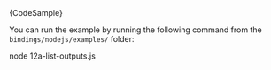 
<CodeBlock className="language-javascript">
    {CodeSample}
</CodeBlock>

You can run the example by running the following command from the `bindings/nodejs/examples/` folder:

<CodeBlock className="language-bash">
    node 12a-list-outputs.js
</CodeBlock>
